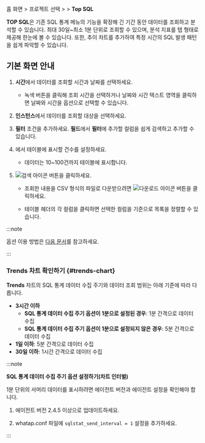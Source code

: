 홈 화면 &gt; 프로젝트 선택 &gt; <Cmdname sid="laboratory" className="uitext" /> &gt; **Top SQL**

**TOP SQL**은 기존 SQL 통계 메뉴의 기능을 확장해 긴 기간 동안 데이터를 조회하고 분석할 수 있습니다. 최대 30일~최소 1분 단위로 조회할 수 있으며, 분석 지표를 탭 형태로 제공해 한눈에 볼 수 있습니다. 또한, 추이 차트를 추가하여 특정 시간의 SQL 발생 패턴을 쉽게 파악할 수 있습니다.

## 기본 화면 안내

<ImgLang img='db-top-sql-stat.png' desc='Top SQL' />

1. **시간**에서 데이터를 조회할 시간과 날짜를 선택하세요. 

    - 녹색 버튼을 클릭해 조회 시간을 선택하거나 날짜와 시간 텍스트 영역을 클릭하면 날짜와 시간을 옵션으로 선택할 수 있습니다.
    
1. **인스턴스**에서 데이터를 조회할 대상을 선택하세요.

1. **필터** 조건을 추가하세요. **필드**에서 **필터**에 추가할 컬럼을 쉽게 검색하고 추가할 수 있습니다. 
    
1. <Cmdname sid="TTL07773" className="uitext" />에서 테이블에 표시할 건수를 설정하세요.

    - 데이터는 10~100건까지 테이블에 표시합니다.

1. ![검색 아이콘](/img/ico-btn-search.png) 버튼을 클릭하세요.

    - 조회한 내용을 CSV 형식의 파일로 다운받으려면 ![다운로드 아이콘](/img/ico-download.svg) 버튼을 클릭하세요.

    - 테이블 헤더의 각 컬럼을 클릭하면 선택한 컬럼을 기준으로 목록을 정렬할 수 있습니다.

:::note

<Cmdname sid="time" className="uitext" /> 옵션 이용 방법은 [다음 문서](usage-ui#timeselector)를 참고하세요.

:::

### Trends 차트 확인하기 {#trends-chart}

<InDoc product='mysql,oracle,oracle-pro'><ProdImg img='db-top-sql-trends-chart.png' desc='Top SQL' /></InDoc>

**Trends** 차트의 SQL 통계 데이터 수집 주기와 데이터 조회 범위는 아래 기준에 따라 다릅니다. 

* **3시간 이하**
    * **SQL 통계 데이터 수집 주기 옵션이 1분으로 설정된 경우**: 1분 간격으로 데이터 수집
    * **SQL 통계 데이터 수집 주기 옵션이 1분으로 설정되지 않은 경우**: 5분 간격으로 데이터 수집
* **1일 이하**: 5분 간격으로 데이터 수집
* **30일 이하**: 1시간 간격으로 데이터 수집  

:::note

**SQL 통계 데이터 수집 주기 옵션 설정하기(차트 인터벌)**

1분 단위의 서머리 데이터를 표시하려면 에이전트 버전과 에이전트 설정을 확인해야 합니다.

1. 에이전트 버전 2.4.5 이상으로 업데이트하세요.

1. whatap.conf 파일에 `sqlstat_send_interval = 1` 설정을 추가하세요.

:::